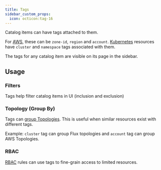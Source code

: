 ```yaml
---
title: Tags
sidebar_custom_props:
  icon: octicon:tag-16
---
```


Catalog items can have tags attached to them.

For [AWS](/guide/config-db/scrapers/aws), these can be `zone-id`, `region` and `account`.
[Kubernetes](/guide/config-db/scrapers/kubernetes) resources have `cluster` and `namespace` tags associated with them.

The tags for any catalog item are visible on its page in the sidebar.

<Screenshot img="/img/tag-sidebar.png" />

## Usage

### Filters

Tags help filter catalog items in UI (inclusion and exclusion)

<Screenshot img="/img/tag-filters.png" />

### Topology (Group By)

Tags can [group Topologies](/reference/topology/crd#group-by). This is useful when similar resources exist with different tags.

Example: `cluster` tag can group Flux topologies and `account` tag can group AWS Topologies.

### RBAC

[RBAC](/reference/rbac) rules can use tags to fine-grain access to limited resources.
